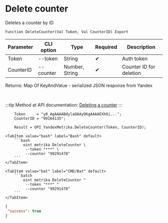 ﻿---
sidebar_position: 4
---


# Delete counter
 Deletes a counter by ID



`Function DeleteCounter(Val Token, Val CounterID) Export`

  | Parameter | CLI option | Type | Required | Description |
  |-|-|-|-|-|
  | Token | --token | String | &#x2714; | Auth token |
  | CounterID | --counter | Number, String | &#x2714; | Counter ID for deletion |

  
  Returns:  Map Of KeyAndValue - serialized JSON response from Yandex

<br/>

:::tip
Method at API documentation: [Deleting a counter](https://yandex.ru/dev/metrika/en/management/openapi/counter/deleteCounter)
:::
<br/>



```bsl title="1C:Enterprise/OneScript code example"
    Token     = "y0_AgAAAABdylaOAAy9KgAAAAEXh6i...";
    CounterID = "99164135";

    Result = OPI_YandexMetrika.DeleteCounter(Token, CounterID);
```
 

 <Tabs>
  
    <TabItem value="bash" label="Bash" default>
        ```bash
            oint metrika DeleteCounter \
             --token "***" \
             --counter "99291478"
        ```
    </TabItem>
  
    <TabItem value="bat" label="CMD/Bat" default>
        ```batch
            oint metrika DeleteCounter ^
             --token "***" ^
             --counter "99291478"
        ```
    </TabItem>
</Tabs>


```json title="Result"
{
 "success": true
}
```
